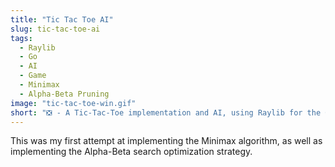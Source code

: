 ```yaml
---
title: "Tic Tac Toe AI"
slug: tic-tac-toe-ai
tags:
  - Raylib
  - Go
  - AI
  - Game
  - Minimax
  - Alpha-Beta Pruning
image: "tic-tac-toe-win.gif"
short: "❎ - A Tic-Tac-Toe implementation and AI, using Raylib for the GUI and Minimax + Alpha-Beta pruning for the AI."
---
```


This was my first attempt at implementing the Minimax algorithm, as well as implementing the Alpha-Beta search optimization strategy.
